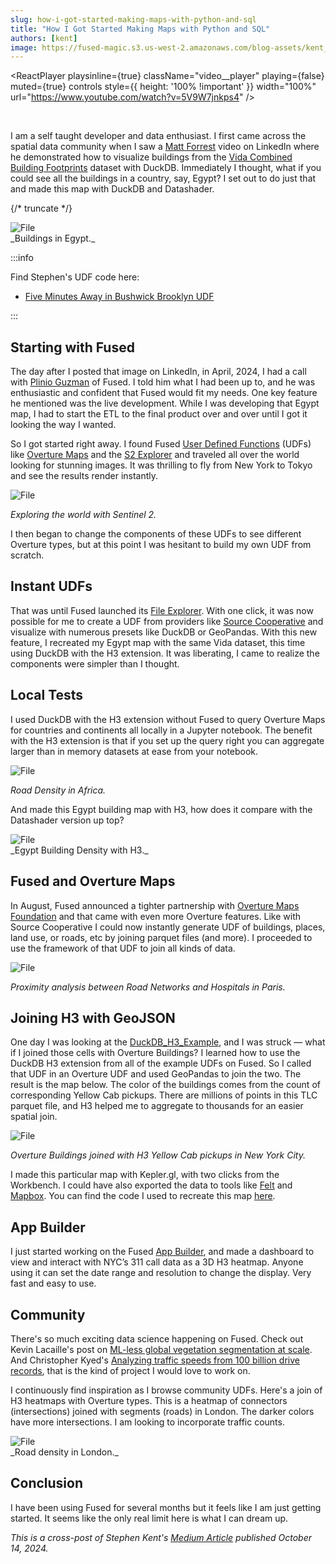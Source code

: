 ```yaml
---
slug: how-i-got-started-making-maps-with-python-and-sql
title: "How I Got Started Making Maps with Python and SQL"
authors: [kent]
image: https://fused-magic.s3.us-west-2.amazonaws.com/blog-assets/kent_social2.png
---
```








<ReactPlayer
    playsinline={true}
    className="video__player"
    playing={false}
    muted={true}
    controls
    style={{ height: '100% !important' }}
    width="100%"
    url="https://www.youtube.com/watch?v=5V9W7jnkps4"
/>

<br/>





I am a self taught developer and data enthusiast. I first came across the spatial data community when I saw a [Matt Forrest](https://www.linkedin.com/in/mbforr/) video on LinkedIn where he demonstrated how to visualize buildings from the [Vida Combined Building Footprints](https://beta.source.coop/repositories/vida/google-microsoft-open-buildings/description/) dataset with DuckDB. Immediately I thought, what if you could see all the buildings in a country, say, Egypt? I set out to do just that and made this map with DuckDB and Datashader.

{/* truncate */}


<div style={{textAlign: 'center'}}>
<img src={ImageKent1} alt="File" style={{}} />
</div>
_Buildings in Egypt._



:::info

Find Stephen's UDF code here:
- [Five Minutes Away in Bushwick Brooklyn UDF](https://www.fused.io/workbench/catalog/Five_Minutes_Away_in_Bushwick_Brooklyn-95da9a11-176f-49dd-af80-63c7bd4065cf)

:::





## Starting with Fused

The day after I posted that image on LinkedIn, in April, 2024, I had a call with [Plinio Guzman](https://www.linkedin.com/in/plinioguzman/) of Fused. I told him what I had been up to, and he was enthusiastic and confident that Fused would fit my needs. One key feature he mentioned was the live development. While I was developing that Egypt map, I had to start the ETL to the final product over and over until I got it looking the way I wanted.

So I got started right away. I found Fused [User Defined Functions](https://docs.fused.io/core-concepts/write/) (UDFs) like [Overture Maps](https://www.fused.io/workbench/catalog/Overture_Maps_Example-64071fb8-2c96-4015-adb9-596c3bac6787) and the [S2 Explorer](https://www.fused.io/workbench/catalog/S2_explorer-c7470a85-097c-406b-95ae-53f189cb9879) and traveled all over the world looking for stunning images. It was thrilling to fly from New York to Tokyo and see the results render instantly.


<div style={{textAlign: 'center'}}>
<img src={ImageKent2} alt="File" style={{}} />
</div>

_Exploring the world with Sentinel 2._

I then began to change the components of these UDFs to see different Overture types, but at this point I was hesitant to build my own UDF from scratch.

## Instant UDFs


That was until Fused launched its [File Explorer](/workbench/file-explorer/). With one click, it was now possible for me to create a UDF from providers like [Source Cooperative](https://source.coop/) and visualize with numerous presets like DuckDB or GeoPandas. With this new feature, I recreated my Egypt map with the same Vida dataset, this time using DuckDB with the H3 extension. It was liberating, I came to realize the components were simpler than I thought.





## Local Tests


I used DuckDB with the H3 extension without Fused to query Overture Maps for countries and continents all locally in a Jupyter notebook. The benefit with the H3 extension is that if you set up the query right you can aggregate larger than in memory datasets at ease from your notebook.




<div style={{textAlign: 'center'}}>
<img src={ImageKentAfrica} alt="File" style={{}} />
</div>

_Road Density in Africa._


And made this Egypt building map with H3, how does it compare with the Datashader version up top?



<div style={{textAlign: 'center'}}>
<img src={ImageKentEgyptH3} alt="File" style={{}} />
</div>
_Egypt Building Density with H3._


## Fused and Overture Maps

In August, Fused announced a tighter partnership with [Overture Maps Foundation](https://docs.overturemaps.org/getting-data/fused/) and that came with even more Overture features. Like with Source Cooperative I could now instantly generate UDF of buildings, places, land use, or roads, etc by joining parquet files (and more). I proceeded to use the framework of that UDF to join all kinds of data.



<div style={{textAlign: 'center'}}>
<img src={ImageKent3} alt="File" style={{}} />
</div>

_Proximity analysis between Road Networks and Hospitals in Paris._

## Joining H3 with GeoJSON


One day I was looking at the [DuckDB_H3_Example](https://github.com/fusedio/udfs/tree/main/public/DuckDB_H3_Example), and I was struck — what if I joined those cells with Overture Buildings? I learned how to use the DuckDB H3 extension from all of the example UDFs on Fused. So I called that UDF in an Overture UDF and used GeoPandas to join the two. The result is the map below. The color of the buildings comes from the count of corresponding Yellow Cab pickups. There are millions of points in this TLC parquet file, and H3 helped me to aggregate to thousands for an easier spatial join.


<div style={{textAlign: 'center'}}>
<img src={ImageKent4} alt="File" style={{}} />
</div>

_Overture Buildings joined with H3 Yellow Cab pickups in New York City._

I made this particular map with Kepler.gl, with two clicks from the Workbench. I could have also exported the data to tools like [Felt](https://felt.com/) and [Mapbox](https://www.mapbox.com/). You can find the code I used to recreate this map [here](https://github.com/kentstephen/duckdb_h3).

## App Builder

I just started working on the Fused [App Builder](/workbench/app-builder/), and made a dashboard to view and interact with NYC’s 311 call data as a 3D H3 heatmap. Anyone using it can set the date range and resolution to change the display. Very fast and easy to use.

## Community

There's so much exciting data science happening on Fused. Check out Kevin Lacaille's post on [ML-less global vegetation segmentation at scale](/blog/global-vegetation-segmentation/). And Christopher Kyed's [Analyzing traffic speeds from 100 billion drive records](/blog/analyzing-traffic-speeds/), that is the kind of project I would love to work on.

I continuously find inspiration as I browse community UDFs. Here's a join of H3 heatmaps with Overture types. This is a heatmap of connectors (intersections) joined with segments (roads) in London. The darker colors have more intersections. I am looking to incorporate traffic counts.


<div style={{textAlign: 'center'}}>
<img src={ImageKent5} alt="File" style={{}} />
</div>
_Road density in London._

## Conclusion

I have been using Fused for several months but it feels like I am just getting started. It seems like the only real limit here is what I can dream up.

_This is a cross-post of Stephen Kent's [Medium Article](https://medium.com/@stephen.kent.data/how-i-got-started-making-maps-with-python-and-sql-5aaefcfb2b27) published October 14, 2024._
